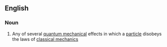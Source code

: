 ==English==

===Noun===
{{wikipedia}}
{{en-noun|sg=[[quantum]] [[tunnelling]]|-}}

#{{physics}} Any of several [[quantum mechanical]] effects in which a [[particle]] disobeys the laws of [[classical mechanics]]